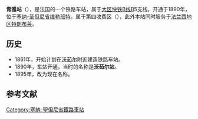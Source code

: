 {{Infobox station
| name          =<!-- 注释出：[[File:RATP.svg|32x32px]] -->青雅站<br>{{lang|fr|Gare du Vert-Galant}} 
| type          = [[法国铁路|法国铁路]]
| image = Gare vertgalant.jpg
|image_caption = 车站站舍
| address       = {{FRA}}[[塞纳-圣但尼省|塞纳-圣但尼省]][[维勒班特|维勒班特]]
| latd          = 48
| latm          = 56
| lats          = 39
| latNS         = N
| longd         = 2
| longm         = 34
| longs         = 00
| longEW        = E
| operator = <!-- 注释出：[[File:RATP.svg|32x32px]] -->
| coordinates_display = yes
| iso_region    = FR
| line          = 
* [[大区快铁B线|大区快铁B线]]
| platform      = 3
| tracks        = 4
| elevation = 
| opened        = 1890年
| rebuilt =
| status = 使用中
| closed        = 
| passengers= 7,511,400
| pass_year= 2014年<ref>[https://ressources.data.sncf.com/explore/dataset/frequentation-gares/?q=Vert+Galant Fréquentation en gares en 2014 – Vert-Galant]</ref><ref>[https://ressources.data.sncf.com SNCF Open Data] Traitement du 26 avril 2016 (onglet Informations)</ref>
| station_type = 客运车站
| connections = 
* [[RATP公交路网|巴黎城市公共交通]]
* [[file:Paris_Noctilien_logo.svg|51x51px]]
| route_map =
| map_locator   = 
| note =
}}

'''青雅站'''（{{lang-fr|Gare du Vert-Galant}}），是法国的一个铁路车站，属于[[大区快铁B线|大区快铁B线]]B5支线。开通于1890年，位于[[塞纳-圣但尼省|塞纳-圣但尼省]][[维勒班特|维勒班特]]。属于第四收费区（{{lang-fr|Zone 4}}），此外本站同时服务于[[法兰西地区特朗布莱|法兰西地区特朗布莱]]。

==历史==
*1861年，开始计划在[[沃茹尔|沃茹尔]]附近建造铁路车站。
*1890年，车站开通，当时的名称是'''沃茹尔站'''。
*1895年，改为现在名称。

== 参考文献 ==
{{Reflist}}

{{RER B}}
[[Category:塞納-聖但尼省鐵路車站|Category:塞納-聖但尼省鐵路車站]]